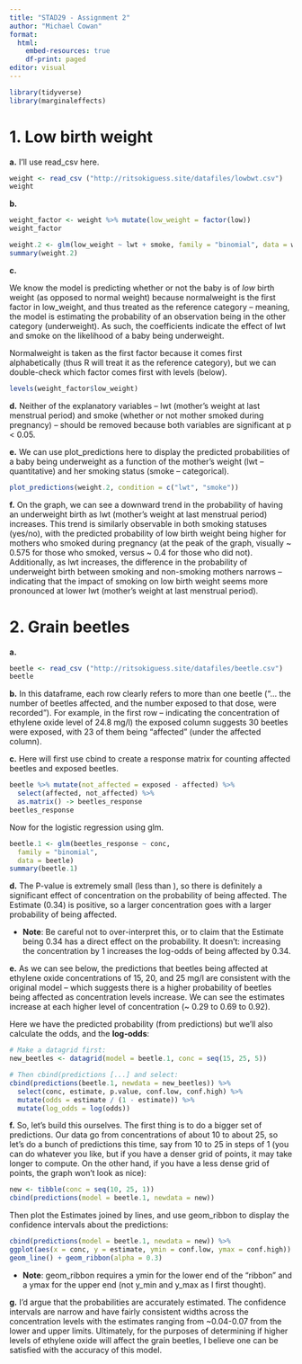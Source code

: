 ---
title: "STAD29 - Assignment 2"
author: "Michael Cowan"
format: 
  html:
    embed-resources: true
    df-print: paged
editor: visual
---

```{r}
library(tidyverse)
library(marginaleffects)
```

# **1. Low birth weight**

**a.** I'll use read_csv here.

```{r}
weight <- read_csv ("http://ritsokiguess.site/datafiles/lowbwt.csv")
weight
```

**b.**

```{r}
weight_factor <- weight %>% mutate(low_weight = factor(low))
weight_factor
```

```{r}
weight.2 <- glm(low_weight ~ lwt + smoke, family = "binomial", data = weight_factor)
summary(weight.2)
```

**c.**

We know the model is predicting whether or not the baby is of *low* birth weight (as opposed to normal weight) because normalweight is the first factor in low_weight, and thus treated as the reference category -- meaning, the model is estimating the probability of an observation being in the other category (underweight). As such, the coefficients indicate the effect of lwt and smoke on the likelihood of a baby being underweight.

Normalweight is taken as the first factor because it comes first alphabetically (thus R will treat it as the reference category), but we can double-check which factor comes first with levels (below).

```{r}
levels(weight_factor$low_weight)
```

**d.** Neither of the explanatory variables -- lwt (mother's weight at last menstrual period) and smoke (whether or not mother smoked during pregnancy) -- should be removed because both variables are significant at p \< 0.05.

**e.** We can use plot_predictions here to display the predicted probabilities of a baby being underweight as a function of the mother's weight (lwt -- quantitative) and her smoking status (smoke -- categorical).

```{r}
plot_predictions(weight.2, condition = c("lwt", "smoke"))
```

**f.** On the graph, we can see a downward trend in the probability of having an underweight birth as lwt (mother's weight at last menstrual period) increases. This trend is similarly observable in both smoking statuses (yes/no), with the predicted probability of low birth weight being higher for mothers who smoked during pregnancy (at the peak of the graph, visually \~ 0.575 for those who smoked, versus \~ 0.4 for those who did not). Additionally, as lwt increases, the difference in the probability of underweight birth between smoking and non-smoking mothers narrows -- indicating that the impact of smoking on low birth weight seems more pronounced at lower lwt (mother's weight at last menstrual period).

# **2. Grain beetles**

**a.**

```{r}
beetle <- read_csv ("http://ritsokiguess.site/datafiles/beetle.csv")
beetle
```

**b.** In this dataframe, each row clearly refers to more than one beetle ("... the number of beetles affected, and the number exposed to that dose, were recorded"). For example, in the first row -- indicating the concentration of ethylene oxide level of 24.8 mg/l) the exposed column suggests 30 beetles were exposed, with 23 of them being "affected" (under the affected column).

**c.** Here will first use cbind to create a response matrix for counting affected beetles and exposed beetles.

```{r}
beetle %>% mutate(not_affected = exposed - affected) %>%
  select(affected, not_affected) %>%
  as.matrix() -> beetles_response
beetles_response
```

Now for the logistic regression using glm.

```{r}
beetle.1 <- glm(beetles_response ~ conc,
  family = "binomial",
  data = beetle)
summary(beetle.1)
```

**d.** The P-value is extremely small (less than ), so there is definitely a significant effect of concentration on the probability of being affected. The Estimate (0.34) is positive, so a larger concentration goes with a larger probability of being affected.

-   **Note**: Be careful not to over-interpret this, or to claim that the Estimate being 0.34 has a direct effect on the probability. It doesn't: increasing the concentration by 1 increases the log-odds of being affected by 0.34.

**e.** As we can see below, the predictions that beetles being affected at ethylene oxide concentrations of 15, 20, and 25 mg/l are consistent with the original model -- which suggests there is a higher probability of beetles being affected as concentration levels increase. We can see the estimates increase at each higher level of concentration (\~ 0.29 to 0.69 to 0.92).

Here we have the predicted probability (from predictions) but we'll also calculate the odds, and the **log-odds**:

```{r}
# Make a datagrid first:
new_beetles <- datagrid(model = beetle.1, conc = seq(15, 25, 5))

# Then cbind(predictions [...] and select:
cbind(predictions(beetle.1, newdata = new_beetles)) %>% 
  select(conc, estimate, p.value, conf.low, conf.high) %>%
  mutate(odds = estimate / (1 - estimate)) %>%
  mutate(log_odds = log(odds))
```

**f.** So, let's build this ourselves. The first thing is to do a bigger set of predictions. Our data go from concentrations of about 10 to about 25, so let's do a bunch of predictions this time, say from 10 to 25 in steps of 1 (you can do whatever you like, but if you have a denser grid of points, it may take longer to compute. On the other hand, if you have a less dense grid of points, the graph won't look as nice):

```{r}
new <- tibble(conc = seq(10, 25, 1))
cbind(predictions(model = beetle.1, newdata = new))
```

Then plot the Estimates joined by lines, and use geom_ribbon to display the confidence intervals about the predictions:

```{r}
cbind(predictions(model = beetle.1, newdata = new)) %>%
ggplot(aes(x = conc, y = estimate, ymin = conf.low, ymax = conf.high)) +
geom_line() + geom_ribbon(alpha = 0.3)
```

-   **Note**: geom_ribbon requires a ymin for the lower end of the "ribbon" and a ymax for the upper end (not y_min and y_max as I first thought).

**g.** I'd argue that the probabilities are accurately estimated. The confidence intervals are narrow and have fairly consistent widths across the concentration levels with the estimates ranging from \~0.04-0.07 from the lower and upper limits. Ultimately, for the purposes of determining if higher levels of ethylene oxide will affect the grain beetles, I believe one can be satisfied with the accuracy of this model.
